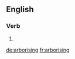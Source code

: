 ==English==

===Verb===
{{head|en|present participle}}

# {{present participle of|arborise|lang=en}}

[[de:arborising]]
[[fr:arborising]]